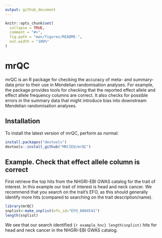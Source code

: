 ```yaml
---
output: github_document
---
```


<!-- README.md is generated from README.Rmd. Please edit that file -->

```r
knitr::opts_chunk$set(
  collapse = TRUE,
  comment = "#>",
  fig.path = "man/figures/README-",
  out.width = "100%"
)
```

# mrQC

<!-- badges: start -->
<!-- badges: end -->

mrQC is an R package for checking the accuracy of meta- and summary-data prior to their use in Mendelian randomisation analyses. For example, the package provides tools for checking that the reported effect allele and effect allele frequency columns are correct. It also checks for possible errors in the summary data that might introduce bias into downstream Mendelian randomisation analyses.   

## Installation

To install the latest version of mrQC, perform as normal:

``` r
install.packages("devtools")
devtools::install_github("MRCIEU/mrQC")
```

## Example. Check that effect allele column is correct

First retrieve the top hits from the NHGRI-EBI GWAS catalog for the trait of interest. In this example our trait of interest is head and neck cancer. We recommend that you search on the trait's EFO, as this should generally identify more hits (compared to searching on the trait description/name).  

```r
library(mrQC)
snplist<-make_snplist(efo_id="EFO_0004541")
length(snplist)
```
We see that our search identified ```{r example_hnc} length(snplist) ``` hits for head and neck cancer in the NHGRI-EBI GWAS catalog. 

